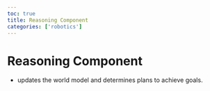 ```yaml
---
toc: true
title: Reasoning Component
categories: ['robotics']
---
```


# Reasoning Component
- updates the world model and determines plans to achieve goals.



